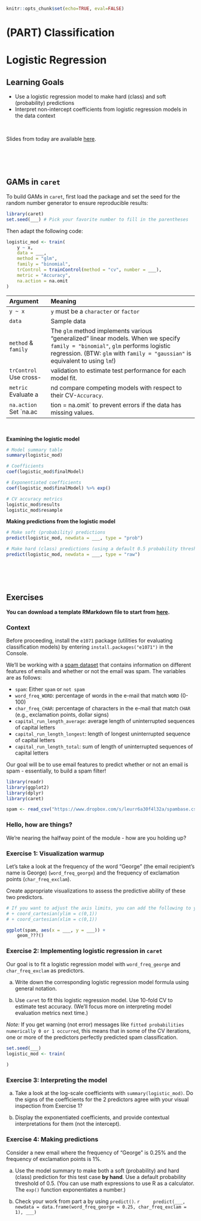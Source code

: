 ```r
knitr::opts_chunk$set(echo=TRUE, eval=FALSE)
```

# (PART) Classification {-}

# Logistic Regression

## Learning Goals {-}

- Use a logistic regression model to make hard (class) and soft (probability) predictions
- Interpret non-intercept coefficients from logistic regression models in the data context

<br>

Slides from today are available [here](https://docs.google.com/presentation/d/1_i_iDhSdVTbGm6Tw4z-gnJ6kN0qEC0HZ3F8R_Nl83zw/edit?usp=sharing).



<br><br><br>



## GAMs in `caret` {-}

To build GAMs in `caret`, first load the package and set the seed for the random number generator to ensure reproducible results:

```r
library(caret)
set.seed(___) # Pick your favorite number to fill in the parentheses
```

Then adapt the following code:

```r
logistic_mod <- train(
    y ~ x,
    data = ___,
    method = "glm",
    family = "binomial",
    trControl = trainControl(method = "cv", number = ___),
    metric = "Accuracy",
    na.action = na.omit
)
```

Argument                Meaning
----------------------- -----------------
`y ~ x`                 `y` must be a `character` or `factor`
`data`                  Sample data
`method` & `family`     The `glm` method implements various "generalized" linear models. When we specify `family = "binomial"`, `glm` performs logistic regression. (BTW: `glm` with `family = "gaussian"` is equivalent to using `lm`!)
`trControl`   Use cross-validation to estimate test performance for each model fit.
`metric`      Evaluate and compare competing models with respect to their CV-`Accuracy`.
`na.action`   Set `na.action = na.omit` to prevent errors if the data has missing values.

<br>

**Examining the logistic model**

```r
# Model summary table
summary(logistic_mod)

# Coefficients
coef(logistic_mod$finalModel)

# Exponentiated coefficients
coef(logistic_mod$finalModel) %>% exp()

# CV accuracy metrics
logistic_mod$results
logistic_mod$resample
```

**Making predictions from the logistic model**

```r
# Make soft (probability) predictions
predict(logistic_mod, newdata = ___, type = "prob")

# Make hard (class) predictions (using a default 0.5 probability threshold)
predict(logistic_mod, newdata = ___, type = "raw")
```



<br><br><br>



## Exercises {-}

**You can download a template RMarkdown file to start from [here](template_rmds/09-logistic-regression.Rmd).**

### Context {-}

Before proceeding, install the `e1071` package (utilities for evaluating classification models) by entering `install.packages("e1071")` in the Console. 

We'll be working with a [spam dataset](https://archive.ics.uci.edu/ml/datasets/Spambase) that contains information on different features of emails and whether or not the email was spam. The variables are as follows:

- `spam`: Either `spam` or `not spam`
- `word_freq_WORD`: percentage of words in the e-mail that match `WORD` (0-100)
- `char_freq_CHAR`: percentage of characters in the e-mail that match `CHAR` (e.g., exclamation points, dollar signs)
- `capital_run_length_average`: average length of uninterrupted sequences of capital letters
- `capital_run_length_longest`: length of longest uninterrupted sequence of capital letters
- `capital_run_length_total`: sum of length of uninterrupted sequences of capital letters

Our goal will be to use email features to predict whether or not an email is spam - essentially, to build a spam filter!

```r
library(readr)
library(ggplot2)
library(dplyr)
library(caret)

spam <- read_csv("https://www.dropbox.com/s/leurr6a30f4l32a/spambase.csv?dl=1")
```


### Hello, how are things? {-}

We're nearing the halfway point of the module - how are you holding up?


### Exercise 1: Visualization warmup {-}

Let's take a look at the frequency of the word "George" (the email recipient's name is George) (`word_freq_george`) and the frequency of exclamation points (`char_freq_exclam`). 

Create appropriate visualizations to assess the predictive ability of these two predictors. 

```r
# If you want to adjust the axis limits, you can add the following to your plot:
# + coord_cartesian(ylim = c(0,1))
# + coord_cartesian(xlim = c(0,1))

ggplot(spam, aes(x = ___, y = ___)) +
    geom_???()
```



### Exercise 2: Implementing logistic regression in `caret` {-}

Our goal is to fit a logistic regression model with `word_freq_george` and `char_freq_exclam` as predictors.

a. Write down the corresponding logistic regression model formula using general notation.

b. Use `caret` to fit this logistic regression model. Use 10-fold CV to estimate test accuracy. (We'll focus more on interpreting model evaluation metrics next time.)

*Note:* If you get warning (not error) messages like `fitted probabilities numerically 0 or 1 occurred`, this means that in some of the CV iterations, one or more of the predictors perfectly predicted spam classification.

```r
set.seed(___)
logistic_mod <- train(
    
)
```


### Exercise 3: Interpreting the model {-}

a. Take a look at the log-scale coefficients with `summary(logistic_mod)`. Do the signs of the coefficients for the 2 predictors agree with your visual inspection from Exercise 1?

b. Display the exponentiated coefficients, and provide contextual interpretations for them (not the intercept).


### Exercise 4: Making predictions {-}

Consider a new email where the frequency of "George" is 0.25% and the frequency of exclamation points is 1%.

a. Use the model summary to make both a soft (probability) and hard (class) prediction for this test case **by hand**. Use a default probability threshold of 0.5. (You can use math expressions to use R as a calculator. The `exp()` function exponentiates a number.)

b. Check your work from part a by using `predict()`.
    ```r
    predict(___, newdata = data.frame(word_freq_george = 0.25, char_freq_exclam = 1), ___)
    ```




